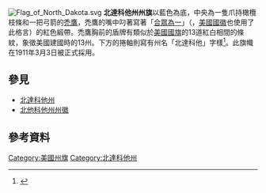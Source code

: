 [[File:Flag_of_North_Dakota.svg|thumb]]
'''北達科他州州旗'''以藍色為底，中央為一隻爪持橄欖枝條和一把弓箭的[[禿鷹|禿鷹]]，禿鷹的嘴中叼著寫著「[[合眾為一|合眾為一]]」（{{lang-la|E pluribus unum}}，[[美國國徽|美國國徽]]也使用了此格言）的紅色緞帶。禿鷹胸前的盾牌有類似於[[美國國旗|美國國旗]]的13道紅白相間的條紋，象徵美國建國時的13州。下方的捲軸則寫有州名「北達科他」字樣<ref>{{Cite web |url=http://www.50states.com/flag/ndflag.htm |title=存档副本 |accessdate=2010-08-28 |archive-date=2010-11-30 |archive-url=https://web.archive.org/web/20101130110644/http://www.50states.com/flag/ndflag.htm |dead-url=no }}</ref>。此旗幟在1911年3月3日被正式採用。

== 參見 ==
* [[北達科他州|北達科他州]]
* [[北他科他州州徽|北他科他州州徽]]

== 參考資料 ==
{{reflist}}

{{U.S. flags}}

{{Flag-stub}}

[[Category:美國州旗|Category:美國州旗]]
[[Category:北達科他州|Category:北達科他州]]